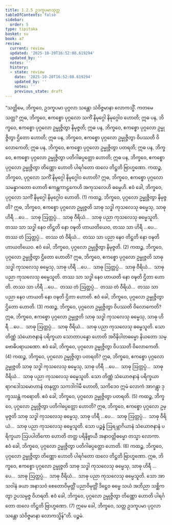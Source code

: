 ```yaml
---
title: 1.2.5 ဥဒကူပမာသုတ္တ
tableOfContents: false
sidebar:
  order: 5
type: tipitaka
basket: su
book: a7
review:
  current: review
  updated: '2025-10-20T16:52:08.619294'
  updated_by: ''
  notes: ''
  history:
  - state: review
    date: '2025-10-20T16:52:08.619294'
    updated_by: ''
    notes: ''
    previous_state: draft
---
```



<DynamicBreadcrumb />


<ReviewStatus review={frontmatter.review} showDetails={true} />

<HypothesisAnnotation frontmatter={frontmatter} />

<Division number="15" book="a7" e="ch" v="16" p="403">

<Paragraph number="68" book="a7">
“သတ္တိမေ, ဘိက္ခဝေ, ဥဒကူပမာ ပုဂ္ဂလာ သန္တော သံဝိဇ္ဇမာနာ လောကသ္မိံ. ကတမေ သတ္တ? ဣဓ, ဘိက္ခဝေ, ဧကစ္စော ပုဂ္ဂလော သကိံ နိမုဂ္ဂေါ နိမုဂ္ဂေါဝ ဟောတိ; ဣဓ ပန, ဘိက္ခဝေ, ဧကစ္စော ပုဂ္ဂလော ဥမ္မုဇ္ဇိတွာ နိမုဇ္ဇတိ; ဣဓ ပန, ဘိက္ခဝေ, ဧကစ္စော ပုဂ္ဂလော ဥမ္မုဇ္ဇိတွာ ဌိတော ဟောတိ; ဣဓ ပန, ဘိက္ခဝေ, ဧကစ္စော ပုဂ္ဂလော ဥမ္မုဇ္ဇိတွာ ဝိပဿတိ ဝိလောကေတိ; ဣဓ ပန, ဘိက္ခဝေ, ဧကစ္စော ပုဂ္ဂလော ဥမ္မုဇ္ဇိတွာ ပတရတိ; ဣဓ ပန, ဘိက္ခဝေ, ဧကစ္စော ပုဂ္ဂလော ဥမ္မုဇ္ဇိတွာ ပတိဂါဓပ္ပတ္တော ဟောတိ; ဣဓ ပန, ဘိက္ခဝေ, ဧကစ္စော ပုဂ္ဂလော ဥမ္မုဇ္ဇိတွာ တိဏ္ဏော ဟောတိ ပါရင်္ဂတော ထလေ တိဋ္ဌတိ ဗြာဟ္မဏော.
</Paragraph>

<Paragraph number="69" book="a7">
ကထဉ္စ, ဘိက္ခဝေ, ပုဂ္ဂလော သကိံ နိမုဂ္ဂေါ နိမုဂ္ဂေါဝ ဟောတိ? ဣဓ, ဘိက္ခဝေ, ဧကစ္စော ပုဂ္ဂလော သမန္နာဂတော ဟောတိ ဧကန္တကာဠကေဟိ အကုသလေဟိ ဓမ္မေဟိ. ဧဝံ ခေါ, ဘိက္ခဝေ, ပုဂ္ဂလော သကိံ နိမုဂ္ဂေါ နိမုဂ္ဂေါဝ ဟောတိ. (1)
</Paragraph>

<Paragraph number="70" book="a7">
ကထဉ္စ, ဘိက္ခဝေ, ပုဂ္ဂလော ဥမ္မုဇ္ဇိတွာ နိမုဇ္ဇတိ? ဣဓ, ဘိက္ခဝေ, ဧကစ္စော ပုဂ္ဂလော ဥမ္မုဇ္ဇတိ သာဓု သဒ္ဓါ ကုသလေသု ဓမ္မေသု, သာဓု ဟိရီ …ပေ…  သာဓု ဩတ္တပ္ပံ…  သာဓု ဝီရိယံ…  သာဓု ပညာ ကုသလေသု ဓမ္မေသူတိ. တဿ သာ သဒ္ဓါ နေဝ တိဋ္ဌတိ နော ဝဍ္ဎတိ ဟာယတိယေဝ, တဿ သာ ဟိရီ …ပေ…  တဿ တံ ဩတ္တပ္ပံ…  တဿ တံ ဝီရိယံ…  တဿ သာ ပညာ နေဝ တိဋ္ဌတိ နော ဝဍ္ဎတိ ဟာယတိယေဝ. ဧဝံ ခေါ, ဘိက္ခဝေ, ပုဂ္ဂလော ဥမ္မုဇ္ဇိတွာ နိမုဇ္ဇတိ. (2)
</Paragraph>

<Paragraph number="71" book="a7">
ကထဉ္စ, ဘိက္ခဝေ, ပုဂ္ဂလော ဥမ္မုဇ္ဇိတွာ ဌိတော ဟောတိ? ဣဓ, ဘိက္ခဝေ, ဧကစ္စော ပုဂ္ဂလော ဥမ္မုဇ္ဇတိ သာဓု သဒ္ဓါ ကုသလေသု ဓမ္မေသု, သာဓု ဟိရီ …ပေ…  သာဓု ဩတ္တပ္ပံ…  သာဓု ဝီရိယံ…  သာဓု ပညာ ကုသလေသု ဓမ္မေသူတိ. တဿ သာ သဒ္ဓါ နေဝ ဟာယတိ နော ဝဍ္ဎတိ ဌိတာ ဟောတိ. တဿ သာ ဟိရီ …ပေ…  တဿ တံ ဩတ္တပ္ပံ…  တဿ တံ ဝီရိယံ…  တဿ သာ ပညာ နေဝ ဟာယတိ နော ဝဍ္ဎတိ ဌိတာ ဟောတိ. ဧဝံ ခေါ, ဘိက္ခဝေ, ပုဂ္ဂလော ဥမ္မုဇ္ဇိတွာ ဌိတော ဟောတိ. (3)
</Paragraph>

<Paragraph number="72" book="a7">
ကထဉ္စ, ဘိက္ခဝေ, ပုဂ္ဂလော ဥမ္မုဇ္ဇိတွာ ဝိပဿတိ ဝိလောကေတိ? ဣဓ, ဘိက္ခဝေ, ဧကစ္စော ပုဂ္ဂလော ဥမ္မုဇ္ဇတိ သာဓု သဒ္ဓါ ကုသလေသု ဓမ္မေသု, သာဓု ဟိရီ …ပေ…  သာဓု ဩတ္တပ္ပံ…  သာဓု ဝီရိယံ…  သာဓု ပညာ ကုသလေသု ဓမ္မေသူတိ. သော တိဏ္ဏံ သံယောဇနာနံ ပရိက္ခယာ သောတာပန္နော ဟောတိ အဝိနိပါတဓမ္မော နိယတော သမ္ဗောဓိပရာယဏော. ဧဝံ ခေါ, ဘိက္ခဝေ, ပုဂ္ဂလော ဥမ္မုဇ္ဇိတွာ ဝိပဿတိ ဝိလောကေတိ. (4)
</Paragraph>

<Paragraph number="73" book="a7">
ကထဉ္စ, ဘိက္ခဝေ, ပုဂ္ဂလော ဥမ္မုဇ္ဇိတွာ ပတရတိ? ဣဓ, ဘိက္ခဝေ, ဧကစ္စော ပုဂ္ဂလော ဥမ္မုဇ္ဇတိ သာဓု သဒ္ဓါ ကုသလေသု ဓမ္မေသု, သာဓု ဟိရီ …ပေ…  သာဓု ဩတ္တပ္ပံ…  သာဓု ဝီရိယံ…  သာဓု ပညာ ကုသလေသု ဓမ္မေသူတိ. သော တိဏ္ဏံ သံယောဇနာနံ ပရိက္ခယာ ရာဂဒေါသမောဟာနံ တနုတ္တာ သကဒါဂါမီ ဟောတိ, သကိဒေဝ ဣမံ လောကံ အာဂန္တွာ ဒုက္ခဿန္တံ ကရောတိ. ဧဝံ ခေါ, ဘိက္ခဝေ, ပုဂ္ဂလော ဥမ္မုဇ္ဇိတွာ ပတရတိ. (5)
</Paragraph>

<Paragraph number="74" book="a7">
ကထဉ္စ, ဘိက္ခဝေ, ပုဂ္ဂလော ဥမ္မုဇ္ဇိတွာ ပတိဂါဓပ္ပတ္တော ဟောတိ? ဣဓ, ဘိက္ခဝေ, ဧကစ္စော ပုဂ္ဂလော ဥမ္မုဇ္ဇတိ သာဓု သဒ္ဓါ ကုသလေသု ဓမ္မေသု, သာဓု ဟိရီ …ပေ…  သာဓု ဩတ္တပ္ပံ…  သာဓု ဝီရိယံ…  သာဓု ပညာ ကုသလေသု ဓမ္မေသူတိ. သော ပဉ္စန္နံ ဩရမ္ဘာဂိယာနံ သံယောဇနာနံ ပရိက္ခယာ ဩပပါတိကော ဟောတိ တတ္ထ ပရိနိဗ္ဗာယီ အနာဝတ္တိဓမ္မော တသ္မာ လောကာ. ဧဝံ ခေါ, ဘိက္ခဝေ, ပုဂ္ဂလော ဥမ္မုဇ္ဇိတွာ ပတိဂါဓပ္ပတ္တော ဟောတိ. (6)
</Paragraph>

<Paragraph number="75" book="a7">
ကထဉ္စ, ဘိက္ခဝေ, ပုဂ္ဂလော ဥမ္မုဇ္ဇိတွာ တိဏ္ဏော ဟောတိ ပါရင်္ဂတော ထလေ တိဋ္ဌတိ ဗြာဟ္မဏော. ဣဓ, ဘိက္ခဝေ, ဧကစ္စော ပုဂ္ဂလော ဥမ္မုဇ္ဇတိ သာဓု သဒ္ဓါ ကုသလေသု ဓမ္မေသု, သာဓု ဟိရီ …ပေ…  သာဓု ဩတ္တပ္ပံ…  သာဓု ဝီရိယံ…  သာဓု ပညာ ကုသလေသု ဓမ္မေသူတိ. သော အာသဝါနံ ခယာ အနာသဝံ စေတောဝိမုတ္တိံ ပညာဝိမုတ္တိံ ဒိဋ္ဌေဝ ဓမ္မေ သယံ အဘိညာ သစ္ဆိကတွာ ဥပသမ္ပဇ္ဇ ဝိဟရတိ. ဧဝံ ခေါ, ဘိက္ခဝေ, ပုဂ္ဂလော ဥမ္မုဇ္ဇိတွာ တိဏ္ဏော ဟောတိ ပါရင်္ဂတော ထလေ တိဋ္ဌတိ ဗြာဟ္မဏော. (7)
</Paragraph>

<Paragraph number="76" book="a7">
ဣမေ ခေါ, ဘိက္ခဝေ, သတ္တ ဥဒကူပမာ ပုဂ္ဂလာ သန္တော သံဝိဇ္ဇမာနာ လောကသ္မိန်”တိ.

</Paragraph>
</Division>

<Paragraph number="77" type="center" book="a7">
ပဉ္စမံ.
</Paragraph>